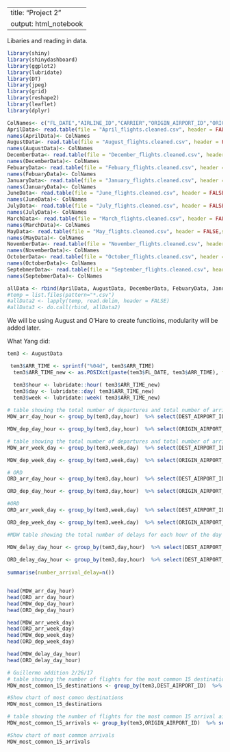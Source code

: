

---
title: "Project 2"
output: html_notebook
---

Libaries and reading in data.

```r
library(shiny)
library(shinydashboard)
library(ggplot2)
library(lubridate)
library(DT)
library(jpeg)
library(grid)
library(reshape2)
library(leaflet)
library(dplyr)

ColNames<- c("FL_DATE","AIRLINE_ID","CARRIER","ORIGIN_AIRPORT_ID","ORIGIN","ORIGIN_CITY_NAME","ORIGIN_STATE_NM","DEST_AIRPORT_ID","DEST_CITY_NAME","DEST_STATE_NM","DEP_TIME","DEP_DELAY","DEP_DELAY_NEW","ARR_TIME","ARR_DELAY","ARR_DELAY_NEW","CANCELLED","CANCELLATION_CODE","DIVERTED","ACTUAL_ELAPSED_TIME","FLIGHTS","DISTANCE","CARRIER_DELAY","WEATHER_DELAY","NAS_DELAY","SECURITY_DELAY","LATE_AIRCRAFT_DELAY")
AprilData<- read.table(file = "April_flights.cleaned.csv", header = FALSE,sep = '\t') 
names(AprilData)<- ColNames
AugustData<- read.table(file = "August_flights.cleaned.csv", header = FALSE,sep = '\t') 
names(AugustData)<- ColNames
DecemberData<- read.table(file = "December_flights.cleaned.csv", header = FALSE,sep = '\t') 
names(DecemberData)<- ColNames
FebuaryData<- read.table(file = "Febuary_flights.cleaned.csv", header = FALSE,sep = '\t') 
names(FebuaryData)<- ColNames
JanuaryData<- read.table(file = "January_flights.cleaned.csv", header = FALSE,sep = '\t') 
names(JanuaryData)<- ColNames
JuneData<- read.table(file = "June_flights.cleaned.csv", header = FALSE,sep = '\t') 
names(JuneData)<- ColNames
JulyData<- read.table(file = "July_flights.cleaned.csv", header = FALSE,sep = '\t') 
names(JulyData)<- ColNames
MarchData<- read.table(file = "March_flights.cleaned.csv", header = FALSE,sep = '\t')
names(MarchData)<- ColNames
MayData<- read.table(file = "May_flights.cleaned.csv", header = FALSE,sep = '\t') 
names(MayData)<- ColNames
NovemberData<- read.table(file = "November_flights.cleaned.csv", header = FALSE,sep = '\t') 
names(NovemberData)<- ColNames
OctoberData<- read.table(file = "October_flights.cleaned.csv", header = FALSE,sep = '\t') 
names(OctoberData)<- ColNames
SeptebmerData<- read.table(file = "September_flights.cleaned.csv", header = FALSE,sep = '\t') 
names(SeptebmerData)<- ColNames

allData <- rbind(AprilData, AugustData, DecemberData, FebuaryData, JanuaryData, JuneData, JulyData, MarchData, MayData, NovemberData, OctoberData, SeptebmerData)
#temp = list.files(pattern="*.csv")
#allData2 <- lapply(temp, read.delim, header = FALSE)
#allData3 <- do.call(rbind, allData2)
```


We will be using August and O'Hare to create functioins, modularity will be added later.

What Yang did:

```r

tem3 <- AugustData

 tem3$ARR_TIME <- sprintf("%04d", tem3$ARR_TIME)
  tem3$ARR_TIME_new <- as.POSIXct(paste(tem3$FL_DATE, tem3$ARR_TIME), format = "%Y-%m-%d %H%M" )

  tem3$hour <- lubridate::hour( tem3$ARR_TIME_new)
  tem3$day <- lubridate::day( tem3$ARR_TIME_new)
  tem3$week <- lubridate::week( tem3$ARR_TIME_new)
  
# table showing the total number of departures and total number of arrivals for each hour of the day across that month (i.e. how many from 9am to 10am summed over every day of that month) For MDW  
MDW_arr_day_hour <- group_by(tem3,day,hour)  %>% select(DEST_AIRPORT_ID) %>% filter(DEST_AIRPORT_ID == 13232 ) %>% summarise(number_arrival=n())

MDW_dep_day_hour <- group_by(tem3,day,hour)  %>% select(ORIGIN_AIRPORT_ID) %>% filter(ORIGIN_AIRPORT_ID == 13232 ) %>% summarise(number_arrival=n())

# table showing the total number of departures and total number of arrivals for each day of the week across that month (i.e. how many on all of the mondays of that month)
MDW_arr_week_day <- group_by(tem3,week,day)  %>% select(DEST_AIRPORT_ID) %>% filter(DEST_AIRPORT_ID == 13232 ) %>% summarise(number_arrival=n())

MDW_dep_week_day <- group_by(tem3,week,day)  %>% select(ORIGIN_AIRPORT_ID) %>% filter(ORIGIN_AIRPORT_ID == 13232 ) %>% summarise(number_arrival=n())

# ORD
ORD_arr_day_hour <- group_by(tem3,day,hour)  %>% select(DEST_AIRPORT_ID) %>% filter(DEST_AIRPORT_ID == 13930 ) %>% summarise(number_arrival=n())

ORD_dep_day_hour <- group_by(tem3,day,hour)  %>% select(ORIGIN_AIRPORT_ID) %>% filter(ORIGIN_AIRPORT_ID == 13930 ) %>% summarise(number_arrival=n())

#ORD
ORD_arr_week_day <- group_by(tem3,week,day)  %>% select(DEST_AIRPORT_ID) %>% filter(DEST_AIRPORT_ID == 13930 ) %>% summarise(number_arrival=n())

ORD_dep_week_day <- group_by(tem3,week,day)  %>% select(ORIGIN_AIRPORT_ID) %>% filter(ORIGIN_AIRPORT_ID == 13930 ) %>% summarise(number_arrival=n())

#MDW table showing the total number of delays for each hour of the day across that month (i.e. how many from 9am to 10am summed over every day of that month) 

MDW_delay_day_hour <- group_by(tem3,day,hour)  %>% select(DEST_AIRPORT_ID,ORIGIN_AIRPORT_ID,ARR_DELAY,DEP_DELAY) %>% filter((ARR_DELAY>0 | DEP_DELAY >0)&&(ORIGIN_AIRPORT_ID==13232 | DEST_AIRPORT_ID == 13232) ) %>% summarise(number_arrival_delay=n())
  
ORD_delay_day_hour <- group_by(tem3,day,hour)  %>% select(DEST_AIRPORT_ID,ORIGIN_AIRPORT_ID,ARR_DELAY,DEP_DELAY) %>% filter((ARR_DELAY>0 | DEP_DELAY >0)&&(ORIGIN_AIRPORT_ID==13930 | DEST_AIRPORT_ID == 13930) ) %>% 
  
summarise(number_arrival_delay=n())


head(MDW_arr_day_hour)
head(ORD_arr_day_hour)
head(MDW_dep_day_hour)
head(ORD_dep_day_hour)

head(MDW_arr_week_day)
head(ORD_arr_week_day)
head(MDW_dep_week_day)
head(ORD_dep_week_day)

head(MDW_delay_day_hour)
head(ORD_delay_day_hour)

```
```r
# Guillermo addition 2/26/17
# table showing the number of flights for the most common 15 destination airports from MDW (depart: MDW, arrive: other airport)
MDW_most_common_15_destinations <- group_by(tem3,DEST_AIRPORT_ID)  %>% select(DEST_AIRPORT_ID, ORIGIN_AIRPORT_ID) %>% filter(ORIGIN_AIRPORT_ID == 13232 ) %>% summarise(number_of_flights=n()) %>% arrange(desc(number_of_flights)) %>% top_n(15)

#Show chart of most comon destinations
MDW_most_common_15_destinations

# table showing the number of flights for the most common 15 arrival airports (depart: other airport, arrive: MDW) 
MDW_most_common_15_arrivals <- group_by(tem3,ORIGIN_AIRPORT_ID)  %>% select(DEST_AIRPORT_ID, ORIGIN_AIRPORT_ID) %>% filter(DEST_AIRPORT_ID == 13232 ) %>% summarise(number_of_flights=n()) %>% arrange(desc(number_of_flights)) %>% top_n(15)

#Show chart of most common arrivals 
MDW_most_common_15_arrivals
```

